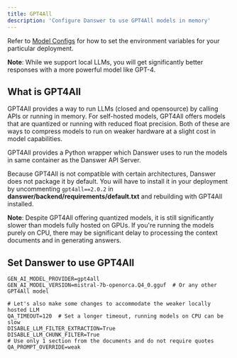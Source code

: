 ```yaml
---
title: GPT4All
description: 'Configure Danswer to use GPT4All models in memory'
---
```


Refer to [Model Configs](https://docs.danswer.dev/gen_ai_configs/overview#model-configs) for how to set the
environment variables for your particular deployment.

**Note**: While we support local LLMs, you will get significantly better responses with a more powerful
model like GPT-4.

## What is GPT4All
GPT4All provides a way to run LLMs (closed and opensource) by calling APIs or running in memory.
For self-hosted models, GPT4All offers models that are quantized or running with reduced float precision.
Both of these are ways to compress models to run on weaker hardware at a slight cost in model capabilities.

GPT4All provides a Python wrapper which Danswer uses to run the models in same container as the Danswer API Server.

Because GPT4All is not compatible with certain architectures, Danswer does not package it by default.
You will have to install it in your deployment by uncommenting `gpt4all==2.0.2` in
**danswer/backend/requirements/default.txt** and rebuilding with GPT4All installed.

**Note**: Despite GPT4All offering quantized models, it is still significantly slower than models fully hosted on GPUs.
If you're running the models purely on CPU, there may be significant delay to processing the context documents and in
generating answers.

## Set Danswer to use GPT4All
```
GEN_AI_MODEL_PROVIDER=gpt4all
GEN_AI_MODEL_VERSION=mistral-7b-openorca.Q4_0.gguf  # Or any other GPT4All model

# Let's also make some changes to accommodate the weaker locally hosted LLM
QA_TIMEOUT=120  # Set a longer timeout, running models on CPU can be slow
DISABLE_LLM_FILTER_EXTRACTION=True
DISABLE_LLM_CHUNK_FILTER=True
# Use only 1 section from the documents and do not require quotes
QA_PROMPT_OVERRIDE=weak
```
